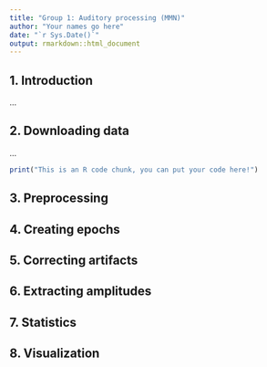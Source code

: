 ```yaml
---
title: "Group 1: Auditory processing (MMN)"
author: "Your names go here"
date: "`r Sys.Date()`"
output: rmarkdown::html_document
---
```


## 1. Introduction

<!-- Briefly describe the experiment and how your ERP component is defined, based
on the ERP CORE paper (https://doi.org/10.1016/j.neuroimage.2020.117465). -->
...

## 2. Downloading data

<!-- This and each of the next sections should contain (a) a brief description of your
approach (what you tried to achieve) and (b) your R code for analyzing the data. -->

...

```r
print("This is an R code chunk, you can put your code here!")
```

## 3. Preprocessing

## 4. Creating epochs

## 5. Correcting artifacts

## 6. Extracting amplitudes

## 7. Statistics

## 8. Visualization
